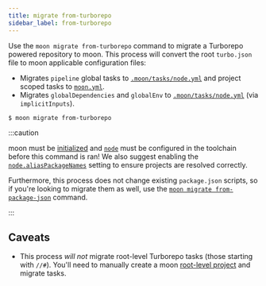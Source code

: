 ```yaml
---
title: migrate from-turborepo
sidebar_label: from-turborepo
---
```


Use the `moon migrate from-turborepo` command to migrate a Turborepo powered repository to moon.
This process will convert the root `turbo.json` file to moon applicable configuration files:

- Migrates `pipeline` global tasks to [`.moon/tasks/node.yml`](../../config/tasks#tasks) and project
  scoped tasks to [`moon.yml`](../../config/project#tasks).
- Migrates `globalDependencies` and `globalEnv` to
  [`.moon/tasks/node.yml`](../../config/tasks#implicitinputs) (via `implicitInputs`).

```shell
$ moon migrate from-turborepo
```

:::caution

moon must be [initialized](../init) and [`node`](../../config/toolchain#node) must be configured in
the toolchain before this command is ran! We also suggest enabling the
[`node.aliasPackageNames`](../../config/toolchain#aliaspackagenames) setting to ensure projects are
resolved correctly.

Furthermore, this process does not change existing `package.json` scripts, so if you're looking to
migrate them as well, use the [`moon migrate from-package-json`](./from-package-json) command.

:::

## Caveats

- This process _will not_ migrate root-level Turborepo tasks (those starting with `//#`). You'll
  need to manually create a moon [root-level project](../../guides/root-project) and migrate tasks.
